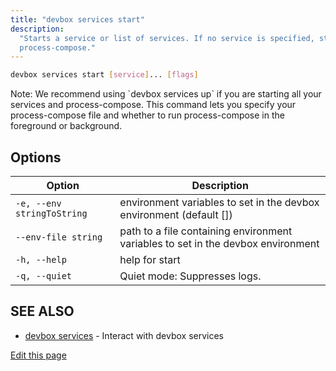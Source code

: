 ```yaml
---
title: "devbox services start"
description:
  "Starts a service or list of services. If no service is specified, starts all services +
  process-compose."
---
```


```bash
devbox services start [service]... [flags]
```

<Info>
  Note: We recommend using `devbox services up` if you are starting all your services and
  process-compose. This command lets you specify your process-compose file and whether to run
  process-compose in the foreground or background.
</Info>

## Options[​](#options "Direct link to Options")

| Option                     | Description                                                                      |
| -------------------------- | -------------------------------------------------------------------------------- |
| `-e, --env stringToString` | environment variables to set in the devbox environment (default \[])             |
| `--env-file string`        | path to a file containing environment variables to set in the devbox environment |
| `-h, --help`               | help for start                                                                   |
| `-q, --quiet`              | Quiet mode: Suppresses logs.                                                     |

## SEE ALSO[​](#see-also "Direct link to SEE ALSO")

- [devbox services](/docs/devbox/cli_reference/devbox_services/) - Interact with devbox services

[Edit this page](https://github.com/jetify-com/devbox/tree/main/docs/app/docs/cli_reference/devbox_services_start.md)
